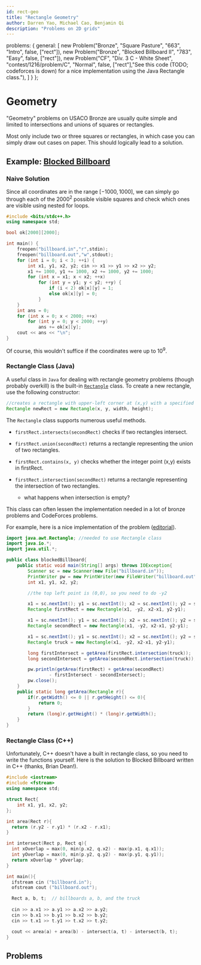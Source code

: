 ```yaml
---
id: rect-geo
title: "Rectangle Geometry"
author: Darren Yao, Michael Cao, Benjamin Qi
description: "Problems on 2D grids" 
---
```


  problems: {
    general: [
		new Problem("Bronze", "Square Pasture", "663", "Intro", false, ["rect"]),
		new Problem("Bronze", "Blocked Billboard II", "783", "Easy", false, ["rect"]),
		new Problem("CF", "Div. 3 C - White Sheet", "contest/1216/problem/C", "Normal", false, ["rect"],"See this code (TODO; codeforces is down) for a nice implementation using the Java Rectangle class."),
    ]
  }
};


# Geometry

"Geometry" problems on USACO Bronze are usually quite simple and limited to intersections and unions of squares or rectangles.

Most only include two or three squares or rectangles, in which case you can simply draw out cases on paper. This should logically lead to a solution. 

## Example: [Blocked Billboard](http://usaco.org/index.php?page=viewproblem2&cpid=759)

### Naive Solution

Since all coordinates are in the range $[-1000,1000]$, we can simply go through each of the $2000^2$ possible visible squares and check which ones are visible using nested for loops.

<spoiler title="Nested Loops">

```cpp
#include <bits/stdc++.h>
using namespace std;

bool ok[2000][2000];

int main() {
	freopen("billboard.in","r",stdin);
	freopen("billboard.out","w",stdout);
	for (int i = 0; i < 3; ++i) {
		int x1, y1, x2, y2; cin >> x1 >> y1 >> x2 >> y2;
		x1 += 1000, y1 += 1000, x2 += 1000, y2 += 1000;
		for (int x = x1; x < x2; ++x) 
			for (int y = y1; y < y2; ++y) {
				if (i < 2) ok[x][y] = 1;
				else ok[x][y] = 0;
			}
	}
	int ans = 0;
	for (int x = 0; x < 2000; ++x) 
		for (int y = 0; y < 2000; ++y) 
			ans += ok[x][y];
	cout << ans << "\n";
}
```
</spoiler>

Of course, this wouldn't suffice if the coordinates were up to $10^9$.

### Rectangle Class (Java)

A useful class in `Java` for dealing with rectangle geometry problems (though probably overkill) is the built-in [`Rectangle`](https://docs.oracle.com/javase/8/docs/api/java/awt/Rectangle.html) class. To create a new rectangle, use the following constructor:

```java
//creates a rectangle with upper-left corner at (x,y) with a specified width and height
Rectangle newRect = new Rectangle(x, y, width, height); 
```

The `Rectangle` class supports numerous useful methods. 

  - `firstRect.intersects(secondRect)` checks if two rectangles intersect.

  - `firstRect.union(secondRect)` returns a rectangle representing the union of two rectangles.

  - `firstRect.contains(x, y)` checks whether the integer point (x,y) exists in firstRect.

  - `firstRect.intersection(secondRect)` returns a rectangle representing the intersection of two rectangles.
    - what happens when intersection is empty?

This class can often lessen the implementation needed in a lot of bronze problems and CodeForces problems.

For example, here is a nice implementation of the problem  ([editorial](http://www.usaco.org/current/data/sol_billboard_bronze_dec17.html)).

<spoiler title="Java Solution">

```java
import java.awt.Rectangle; //needed to use Rectangle class
import java.io.*;
import java.util.*;

public class blockedBillboard{
	public static void main(String[] args) throws IOException{
		Scanner sc = new Scanner(new File("billboard.in"));
		PrintWriter pw = new PrintWriter(new FileWriter("billboard.out"));
		int x1, y1, x2, y2;

		//the top left point is (0,0), so you need to do -y2

		x1 = sc.nextInt(); y1 = sc.nextInt(); x2 = sc.nextInt(); y2 = sc.nextInt();
		Rectangle firstRect = new Rectangle(x1, -y2, x2-x1, y2-y1);

		x1 = sc.nextInt(); y1 = sc.nextInt(); x2 = sc.nextInt(); y2 = sc.nextInt();
		Rectangle secondRect = new Rectangle(x1, -y2, x2-x1, y2-y1);

		x1 = sc.nextInt(); y1 = sc.nextInt(); x2 = sc.nextInt(); y2 = sc.nextInt();
		Rectangle truck = new Rectangle(x1, -y2, x2-x1, y2-y1);

		long firstIntersect = getArea(firstRect.intersection(truck));
		long secondIntersect = getArea(secondRect.intersection(truck));

		pw.println(getArea(firstRect) + getArea(secondRect) 
				- firstIntersect - secondIntersect);
		pw.close();
	}
	public static long getArea(Rectangle r){
		if(r.getWidth() <= 0 || r.getHeight() <= 0){
			return 0;
		}
		return (long)r.getHeight() * (long)r.getWidth();
	}
}
```
</spoiler>

### Rectangle Class (C++)

Unfortunately, C++ doesn't have a built in rectangle class, so you need to write the functions yourself. Here is the solution to Blocked Billboard written in C++ (thanks, Brian Dean!).

<spoiler title="C++ Solution">

```cpp
#include <iostream>
#include <fstream>
using namespace std;

struct Rect{
	int x1, y1, x2, y2;
};

int area(Rect r){
  return (r.y2 - r.y1) * (r.x2 - r.x1);
}

int intersect(Rect p, Rect q){
  int xOverlap = max(0, min(p.x2, q.x2) - max(p.x1, q.x1));
  int yOverlap = max(0, min(p.y2, q.y2) - max(p.y1, q.y1));
  return xOverlap * yOverlap;
}

int main(){
  ifstream cin ("billboard.in");
  ofstream cout ("billboard.out");

  Rect a, b, t;  // billboards a, b, and the truck
 
  cin >> a.x1 >> a.y1 >> a.x2 >> a.y2;
  cin >> b.x1 >> b.y1 >> b.x2 >> b.y2;
  cin >> t.x1 >> t.y1 >> t.x2 >> t.y2;

  cout << area(a) + area(b) - intersect(a, t) - intersect(b, t);
}

```
</spoiler>

## Problems

<problems-list problems={metadata.problems.general} />

